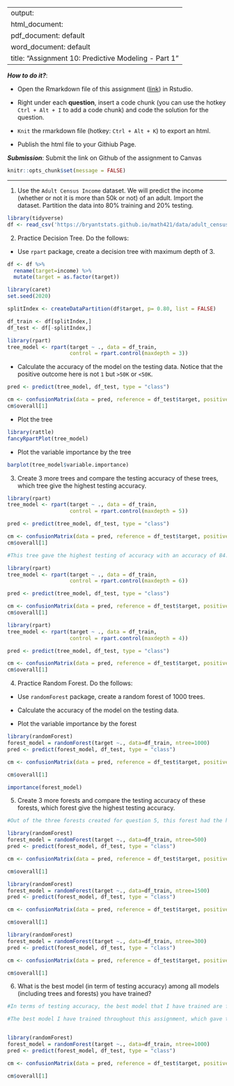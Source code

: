 
---
output: 
  html_document:
  pdf_document: default
  word_document: default
title: "Assignment 10: Predictive Modeling - Part 1"
---

***How to do it?***: 

- Open the Rmarkdown file of this assignment ([link](assignment10.Rmd)) in Rstudio. 

- Right under each **question**, insert  a code chunk (you can use the hotkey `Ctrl + Alt + I` to add a code chunk) and code the solution for the question. 

- `Knit` the rmarkdown file (hotkey: `Ctrl + Alt + K`) to export an html.  

-  Publish the html file to your Githiub Page. 

***Submission***: Submit the link on Github of the assignment to Canvas

```r
knitr::opts_chunk$set(message = FALSE)
```


-------

1. Use the `Adult Census Income` dataset.  We will predict the income (whether or not it is more than 50k or not) of an adult. Import the dataset.  Partition the data into 80% training and 20% testing.  

```r
library(tidyverse)
df <- read_csv('https://bryantstats.github.io/math421/data/adult_census.csv')
```


2. Practice Decision Tree.  Do the follows:

  - Use `rpart` package, create a decision tree with maximum depth of 3. 

```r
df <- df %>% 
  rename(target=income) %>% 
  mutate(target = as.factor(target))
```


```r
library(caret)
set.seed(2020)

splitIndex <- createDataPartition(df$target, p= 0.80, list = FALSE)

df_train <- df[splitIndex,]
df_test <- df[-splitIndex,]

```
  
```r
library(rpart)
tree_model <- rpart(target ~ ., data = df_train,
                    control = rpart.control(maxdepth = 3))
```

  
  - Calculate the accuracy of the model on the testing data. Notice that the positive outcome here is not `1` but `>50K` or `<50K`. 
  
```r
pred <- predict(tree_model, df_test, type = "class")

cm <- confusionMatrix(data = pred, reference = df_test$target, positive = ">50K")
cm$overall[1]
```

  
  - Plot the tree
```r
library(rattle)
fancyRpartPlot(tree_model)
```
  
  - Plot the variable importance by the tree
  
```r
barplot(tree_model$variable.importance)
```
  
  
3. Create 3 more trees and compare the testing accuracy of these trees, which tree give the highest testing accuracy.



```r
library(rpart)
tree_model <- rpart(target ~ ., data = df_train,
                    control = rpart.control(maxdepth = 5))

pred <- predict(tree_model, df_test, type = "class")

cm <- confusionMatrix(data = pred, reference = df_test$target, positive = "<=50K")
cm$overall[1]

```


```r
#This tree gave the highest testing of accuracy with an accuracy of 84.5%

library(rpart)
tree_model <- rpart(target ~ ., data = df_train,
                    control = rpart.control(maxdepth = 6))

pred <- predict(tree_model, df_test, type = "class")

cm <- confusionMatrix(data = pred, reference = df_test$target, positive = ">50K")
cm$overall[1]
```


```r
library(rpart)
tree_model <- rpart(target ~ ., data = df_train,
                    control = rpart.control(maxdepth = 4))

pred <- predict(tree_model, df_test, type = "class")

cm <- confusionMatrix(data = pred, reference = df_test$target, positive = ">50K")
cm$overall[1]
```

4. Practice Random Forest.  Do the follows: 

  - Use `randomForest` package, create a random forest of 1000 trees. 
  
  - Calculate the accuracy of the model on the testing data. 
  
  - Plot the variable importance by the forest

```r
library(randomForest)
forest_model = randomForest(target ~., data=df_train, ntree=1000)
pred <- predict(forest_model, df_test, type = "class")

cm <- confusionMatrix(data = pred, reference = df_test$target, positive = ">50K")

cm$overall[1]
```
```r
importance(forest_model)
```



5. Create 3 more forests and compare the testing accuracy of these forests, which forest give the highest testing accuracy.

```r
#Out of the three forests created for question 5, this forest had the highest testing accuracy of 86.71%. However out of all forests throughout the assignment, the forest created in question 4 had the highest testing accuracy of 86.77%.

library(randomForest)
forest_model = randomForest(target ~., data=df_train, ntree=500)
pred <- predict(forest_model, df_test, type = "class")

cm <- confusionMatrix(data = pred, reference = df_test$target, positive = ">50K")

cm$overall[1]
```
```r
library(randomForest)
forest_model = randomForest(target ~., data=df_train, ntree=1500)
pred <- predict(forest_model, df_test, type = "class")

cm <- confusionMatrix(data = pred, reference = df_test$target, positive = "<=50K")

cm$overall[1]
```
```r
library(randomForest)
forest_model = randomForest(target ~., data=df_train, ntree=300)
pred <- predict(forest_model, df_test, type = "class")

cm <- confusionMatrix(data = pred, reference = df_test$target, positive = "<=50K")

cm$overall[1]
```


6. What is the best model (in term of testing accuracy) among all models (including trees and forests) you have trained?


```r
#In terms of testing accuracy, the best model that I have trained are forests. Forests provide more data and output, and greater data provides a greater accuracy. Trees do not obtain as much data, and it is proven in the data that each forest tested has a greater testing accuracy compared to the trees tested. 

#The best model I have trained throughout this assignment, which gave the highest testing accuracy is this forest (from question 4):


library(randomForest)
forest_model = randomForest(target ~., data=df_train, ntree=1000)
pred <- predict(forest_model, df_test, type = "class")

cm <- confusionMatrix(data = pred, reference = df_test$target, positive = ">50K")

cm$overall[1]

```

